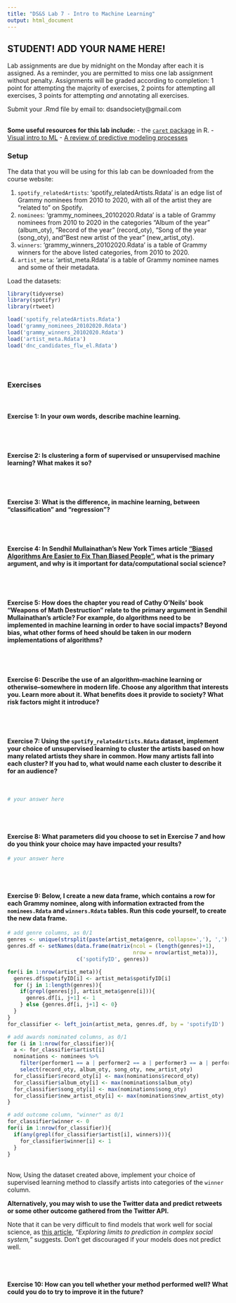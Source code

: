 ```yaml
---
title: "DS&S Lab 7 - Intro to Machine Learning"
output: html_document
---
```


## STUDENT! ADD YOUR NAME HERE!

Lab assignments are due by midnight on the Monday after each it is assigned. As a reminder, you are permitted to miss one lab assignment without penalty. Assignments will be graded according to completion: 1 point for attempting the majority of exercises, 2 points for attempting all exercises, 3 points for attempting *and* annotating all exercises.

Submit your .Rmd file by email to: dsandsociety@gmail.com
<br/><br/>

**Some useful resources for this lab include:** 
- the [`caret` package](https://topepo.github.io/caret/index.html) in R.
- [Visual intro to ML](http://www.r2d3.us/visual-intro-to-machine-learning-part-1/)
- [A review of predictive modeling processes](https://bookdown.org/max/FES/review-predictive-modeling-process.html)
<br/>

### Setup

The data that you will be using for this lab can be downloaded from the course website: 

(1) `spotify_relatedArtists`: 'spotify_relatedArtists.Rdata' is an edge list of Grammy nominees from 2010 to 2020, with all of the artist they are "related to" on Spotify.
(2) `nominees`: 'grammy_nominees_20102020.Rdata' is a table of Grammy nominees from 2010 to 2020 in the categories "Album of the year" (album_oty), "Record of the year" (record_oty), "Song of the year (song_oty), and "Best new artist of the year" (new_artist_oty).
(3) `winners`: 'grammy_winners_20102020.Rdata' is a table of Grammy winners for the above listed categories, from 2010 to 2020.
(4) `artist_meta`: 'artist_meta.Rdata' is a table of Grammy nominee names and some of their metadata.

Load the datasets:
```r
library(tidyverse)
library(spotifyr)
library(rtweet)

load('spotify_relatedArtists.Rdata')
load('grammy_nominees_20102020.Rdata')
load('grammy_winners_20102020.Rdata')
load('artist_meta.Rdata')
load('dnc_candidates_flw_el.Rdata')
```
<br/><br/>

### Exercises
<br/>

#### **Exercise 1**: In your own words, describe machine learning.



<br/><br/>

#### **Exercise 2**: Is clustering a form of supervised or unsupervised machine learning? What makes it so?



<br/><br/>

#### **Exercise 3**: What is the difference, in machine learning, between "classification" and "regression"?



<br/><br/>

#### **Exercise 4**: In Sendhil Mullainathan's New York Times article ["Biased Algorithms Are Easier to Fix Than Biased People"](https://www.nytimes.com/2019/12/06/business/algorithm-bias-fix.html), what is the primary argument, and why is it important for data/computational social science?



<br/><br/>

#### **Exercise 5**: How does the chapter you read of Cathy O'Neils' book "Weapons of Math Destruction" relate to the primary argument in Sendhil Mullainathan's article? For example, do algorithms need to be implemented in machine learning in order to have social impacts? Beyond bias, what other forms of heed should be taken in our modern implementations of algorithms?



<br/><br/>

#### **Exercise 6**: Describe the use of an algorithm--machine learning or otherwise--somewhere in modern life. Choose any algorithm that interests you. Learn more about it. What benefits does it provide to society? What risk factors might it introduce?



<br/><br/>


#### **Exercise 7**: Using the `spotify_relatedArtists.Rdata` dataset, implement your choice of unsupervised learning to cluster the artists based on how many related artists they share in common. How many artists fall into each cluster? If you had to, what would name each cluster to describe it for an audience?
<br/>
```r
# your answer here
```
<br/><br/>



#### **Exercise 8**: What parameters did you choose to set in Exercise 7 and how do you think your choice may have impacted your results?
```r
# your answer here
```
<br/><br/>



#### **Exercise 9**: Below, I create a new data frame, which contains a row for each Grammy nominee, along with information extracted from the `nominees.Rdata` and `winners.Rdata` tables. Run this code yourself, to create the new data frame.
```r
# add genre columns, as 0/1
genres <- unique(strsplit(paste(artist_meta$genre, collapse=','), ',')[[1]])
genres.df <- setNames(data.frame(matrix(ncol = (length(genres)+1), 
                                        nrow = nrow(artist_meta))), 
                      c('spotifyID', genres))

for(i in 1:nrow(artist_meta)){
  genres.df$spotifyID[i] <- artist_meta$spotifyID[i]
  for (j in 1:length(genres)){
    if(grepl(genres[j], artist_meta$genre[i])){
      genres.df[i, j+1] <- 1
    } else {genres.df[i, j+1] <- 0}
  }
}
for_classifier <- left_join(artist_meta, genres.df, by = 'spotifyID')

# add awards nominated columns, as 0/1
for (i in 1:nrow(for_classifier)){
  a <- for_classifier$artist[i]
  nominations <- nominees %>%
    filter(performer1 == a | performer2 == a | performer3 == a | performer4 == a) %>%
    select(record_oty, album_oty, song_oty, new_artist_oty)
  for_classifier$record_oty[i] <- max(nominations$record_oty)
  for_classifier$album_oty[i] <- max(nominations$album_oty)
  for_classifier$song_oty[i] <- max(nominations$song_oty)
  for_classifier$new_artist_oty[i] <- max(nominations$new_artist_oty)
}

# add outcome column, "winner" as 0/1
for_classifier$winner <- 0
for(i in 1:nrow(for_classifier)){
  if(any(grepl(for_classifier$artist[i], winners))){
    for_classifier$winner[i] <- 1
  }
}
```
<br/>
Now, Using the dataset created above, implement your choice of supervised learning method to classify artists into categories of the `winner` column. 

**Alternatively, you may wish to use the Twitter data and predict retweets or some other outcome gathered from the Twitter API.** 

Note that it can be very difficult to find models that work well for social science, as [this article](https://www.jessesadler.com/post/network-analysis-with-r/), *"Exploring limits to prediction in complex social system,"* suggests. Don't get discouraged if your models does not predict well.

<br/><br/>

#### **Exercise 10**: How can you tell whether your method performed well? What could you do to try to improve it in the future?

